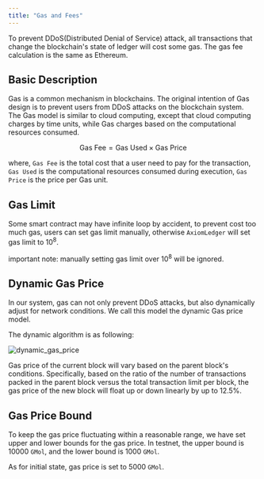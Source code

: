 ```yaml
---
title: "Gas and Fees"
---
```


To prevent DDoS(Distributed Denial of Service) attack, all transactions that change the blockchain's state of ledger will cost some gas. The gas fee calculation
is the same as Ethereum.

## Basic Description

Gas is a common mechanism in blockchains. The original intention of Gas design is to prevent users from DDoS attacks
on the blockchain system. The Gas model is similar to cloud computing, except that cloud computing charges by time
units, while Gas charges based on the computational resources consumed.

$$\text{Gas Fee}=\text{Gas Used} \times \text{Gas Price}$$

where, `Gas Fee` is the total cost that a user need to pay for the transaction, `Gas Used` is the computational resources
consumed during execution, `Gas Price` is the price per Gas unit.

## Gas Limit

Some smart contract may have infinite loop by accident, to prevent cost too much gas, users can set gas limit manually,
otherwise `AxiomLedger` will set gas limit to $10^8$.

<Warning> important note: manually setting gas limit over $10^8$ will be ignored.</Warning>

## Dynamic Gas Price

In our system, gas can not only prevent DDoS attacks, but also dynamically adjust for network conditions. We call this
model the dynamic Gas price model.

The dynamic algorithm is as following:

![dynamic_gas_price](/en/images/dynamic_gas_price.png)

Gas price of the current block will vary based on the parent block's conditions.
Specifically, based on the ratio of the number of transactions packed in the parent block versus the total
transaction limit per block, the gas price of the new block will float up or down linearly by up to 12.5%.

## Gas Price Bound

To keep the gas price fluctuating within a reasonable range, we have set upper and lower bounds for the gas price. In
testnet, the upper bound is 10000 `GMol`, and the lower bound is 1000 `GMol`.

As for initial state, gas price is set to 5000 `GMol`.
 